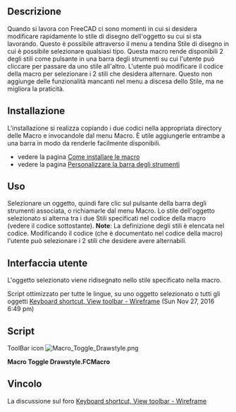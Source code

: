 <languages/>
<div class="mw-translate-fuzzy">
{{Macro/it
|Name=Macro Toggle Drawstyle
|Translate=Stile di disegno
|Description=Cambia lo Stile di disegno dell'oggetto selezionato.
|Author=Piffpoof
|Version=2.0
|Date=2020-02-02
|FCVersion= >=0.17
|Download=[https://www.freecadweb.org/wiki/images/0/0b/Macro_Toggle_Drawstyle.png ToolBar Icon]
|SeeAlso=[[Macro_Toggle_Drawstyle_Optimized/it|Macro Toggle Drawstyle Optimized]] [[Image:Macro_Toggle_Drawstyle_Optimized.png|24px]] per tutte le lingue
}}
</div>

==Descrizione==
Quando si lavora con FreeCAD ci sono momenti in cui si desidera modificare rapidamente lo stile di disegno dell'oggetto su cui si sta lavorando. Questo è possibile attraverso il menu a tendina Stile di disegno in cui è possibile selezionare qualsiasi tipo. Questa macro rende disponibili 2 degli stili come pulsante in una barra degli strumenti su cui l'utente può cliccare per passare da uno stile all'altro. L'utente può modificare il codice della macro per selezionare i 2 stili che desidera alternare. Questo non aggiunge delle funzionalità mancanti nel menu a discesa dello Stile, ma ne migliora la praticità.

==Installazione== 
L'installazione si realizza copiando i due codici  nella appropriata directory delle Macro e invocandole dal menu Macro. È utile aggiungerle entrambe a una barra in modo da renderle facilmente disponibili.
* vedere la pagina [[How to install macros/it|Come installare le macro]]
* vedere la pagina [[Customize_Toolbars/it|Personalizzare la barra degli strumenti]]

==Uso==
Selezionare un oggetto, quindi fare clic sul pulsante della barra degli strumenti associata, o richiamarle dal menu Macro. Lo stile dell'oggetto selezionato si alterna tra i due Stili specificati nel codice della macro (vedere il codice sottostante).
'''Note''': La definizione degli stili è elencata nel codice. Modificando il codice (che è documentato nel codice della macro) l'utente può selezionare i 2 stili che desidere avere alternabili.

==Interfaccia utente==
L'oggetto selezionato viene ridisegnato nello stile specificato nella macro.

<div class="mw-translate-fuzzy">
Script ottimizzato per tutte le lingue, su uno oggetto selezionato o tutti gli oggetti [https://forum.freecadweb.org/viewtopic.php?f=3&t=14336&start=40#p146239 Keyboard shortcut, View toolbar - Wireframe] (Sun Nov 27, 2016 6:49 pm)
</div>

==Script== 

ToolBar icon [[Image:Macro_Toggle_Drawstyle.png]]

'''Macro Toggle Drawstyle.FCMacro'''

{{MacroCode|code=
# -*- coding: utf-8 -*-
#
#
#			Macro: Toggle Draw Style
#
# This macros allows the user to switch between different Drawstyles by clicking on
# the button of a Macro in a toolbar.
#
# initial code:		triplus
# macro-isation:	piffpoof
#
# This macro switches (or toggles) between 2 selected styles from the Drawstyle menu.
# As written the macro toggles between "WireFrame" and "As is".
# Immediately below this text is a list of the legal values for the Drawstyle menu.
# The first 2 lines of executable code are of the form "DrawstyleA = " followed by
# the 2nd line which is of the form "DrawstyleB = ".
# These 2 lines specify which of the Drawstyle values the macro will toggle between.
# Drawstyle "As is" is the system default and so is specified as the first drawstyle.
# The second line specifies which drawstyle will be toggled to and from.
# Any of the legal values may be used, so if, for example, it is desired to toggle between
# the Shaded and Points drawstyles, then the 2 lines of code would be modified to be:
#
# drawstyleA = "Shaded"
# drawstyleB = "Points"
#
# but remember that the hash signs ('#') are not to be present on the executable lines.
#
###Legal Values for Drawstyle###
#
# 0 = "As is"
# 1 = "Flat lines"
# 2 = "Shaded
# 3 = "Wireframe"
# 4 = "Points"
# 5 = "Hidden line"
# 6 = "No shading"
#
################################

# triplus @ 2016, 2020
# Toggle global display mode
# ==============================

# 0 = "As is"
# 1 = "Flat lines"
# 2 = "Shaded
# 3 = "Wireframe"
# 4 = "Points"
# 5 = "Hidden line"
# 6 = "No shading"

styleA = 0
styleB = 3

# ==============================

from PySide import QtGui
import FreeCADGui as Gui

mw = Gui.getMainWindow()


act = {
    0: mw.findChild(QtGui.QAction, "Std_DrawStyleAsIs"),
    1: mw.findChild(QtGui.QAction, "Std_DrawStyleFlatLines"),
    2: mw.findChild(QtGui.QAction, "Std_DrawStyleShaded"),
    3: mw.findChild(QtGui.QAction, "Std_DrawStyleWireframe"),
    4: mw.findChild(QtGui.QAction, "Std_DrawStylePoints"),
    5: mw.findChild(QtGui.QAction, "Std_DrawStyleHiddenLine"),
    6: mw.findChild(QtGui.QAction, "Std_DrawStyleNoShading"),
}


actionA = act[styleA]
actionB = act[styleB]


if actionA.isChecked():
    actionB.trigger()
else:
    actionA.trigger()

}}


<span id="Link"></span>
==Vincolo==

<div class="mw-translate-fuzzy">
La discussione sul foro [https://forum.freecadweb.org/viewtopic.php?f=3&t=14336 Keyboard shortcut, View toolbar - Wireframe]
</div>

{{clear}}